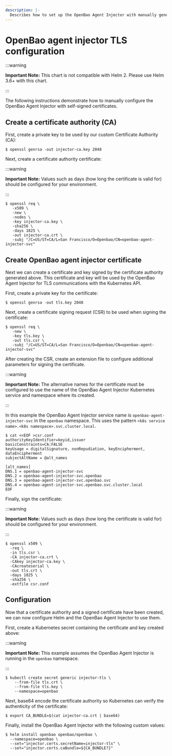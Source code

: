 ```yaml
---
description: |-
  Describes how to set up the OpenBao Agent Injector with manually generated certificates and keys.
---
```


# OpenBao agent injector TLS configuration

:::warning

**Important Note:** This chart is not compatible with Helm 2. Please use Helm 3.6+ with this chart.

:::


The following instructions demonstrate how to manually configure the OpenBao Agent Injector
with self-signed certificates.

## Create a certificate authority (CA)

First, create a private key to be used by our custom Certificate Authority (CA):

```shell
$ openssl genrsa -out injector-ca.key 2048
```

Next, create a certificate authority certificate:

:::warning

**Important Note:** Values such as days (how long the certificate is valid for) should be configured for your environment.

:::

```shell
$ openssl req \
   -x509 \
   -new \
   -nodes \
   -key injector-ca.key \
   -sha256 \
   -days 1825 \
   -out injector-ca.crt \
   -subj "/C=US/ST=CA/L=San Francisco/O=Openbao/CN=openbao-agent-injector-svc"
```

## Create OpenBao agent injector certificate

Next we can create a certificate and key signed by the certificate authority generated above. This
certificate and key will be used by the OpenBao Agent Injector for TLS communications with the Kubernetes
API.

First, create a private key for the certificate:

```shell
$ openssl genrsa -out tls.key 2048
```

Next, create a certificate signing request (CSR) to be used when signing the certificate:

```shell
$ openssl req \
   -new \
   -key tls.key \
   -out tls.csr \
   -subj "/C=US/ST=CA/L=San Francisco/O=Openbao/CN=openbao-agent-injector-svc"
```

After creating the CSR, create an extension file to configure additional parameters for signing
the certificate.

:::warning

**Important Note:** The alternative names for the certificate must be configured to use the name
of the OpenBao Agent Injector Kubernetes service and namespace where its created.

:::

In this example the OpenBao Agent Injector service name is `openbao-agent-injector-svc` in the `openbao` namespace.
This uses the pattern `<k8s service name>.<k8s namespace>.svc.cluster.local`.

```shell
$ cat <<EOF >csr.conf
authorityKeyIdentifier=keyid,issuer
basicConstraints=CA:FALSE
keyUsage = digitalSignature, nonRepudiation, keyEncipherment, dataEncipherment
subjectAltName = @alt_names

[alt_names]
DNS.1 = openbao-agent-injector-svc
DNS.2 = openbao-agent-injector-svc.openbao
DNS.3 = openbao-agent-injector-svc.openbao.svc
DNS.4 = openbao-agent-injector-svc.openbao.svc.cluster.local
EOF
```

Finally, sign the certificate:

:::warning

**Important Note:** Values such as days (how long the certificate is valid for) should be configured for your environment.

:::

```shell
$ openssl x509 \
  -req \
  -in tls.csr \
  -CA injector-ca.crt \
  -CAkey injector-ca.key \
  -CAcreateserial \
  -out tls.crt \
  -days 1825 \
  -sha256 \
  -extfile csr.conf
```

## Configuration

Now that a certificate authority and a signed certificate have been created, we can now configure
Helm and the OpenBao Agent Injector to use them.

First, create a Kubernetes secret containing the certificate and key created above:

:::warning

**Important Note:** This example assumes the OpenBao Agent Injector is running in the `openbao` namespace.

:::

```shell
$ kubectl create secret generic injector-tls \
    --from-file tls.crt \
    --from-file tls.key \
    --namespace=openbao
```

Next, base64 encode the certificate authority so Kubernetes can verify the authenticity of the certificate:

```shell
$ export CA_BUNDLE=$(cat injector-ca.crt | base64)
```

Finally, install the OpenBao Agent Injector with the following custom values:

```shell
$ helm install openbao openbao/openbao \
  --namespace=openbao \
  --set="injector.certs.secretName=injector-tls" \
  --set="injector.certs.caBundle=${CA_BUNDLE?}"
```
